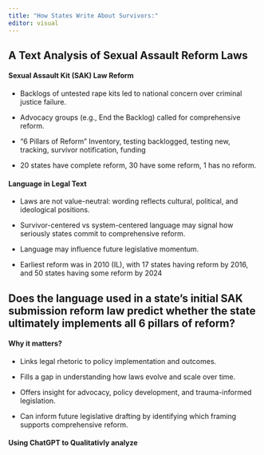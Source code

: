 ```yaml
---
title: "How States Write About Survivors:"
editor: visual
---
```


## A Text Analysis of Sexual Assault Reform Laws

#### Sexual Assault Kit (SAK) Law Reform

-   Backlogs of untested rape kits led to national concern over criminal justice failure.

-   Advocacy groups (e.g., End the Backlog) called for comprehensive reform.

-   "6 Pillars of Reform" Inventory, testing backlogged, testing new, tracking, survivor notification, funding

-   20 states have complete reform, 30 have some reform, 1 has no reform.

#### Language in Legal Text

-   Laws are not value-neutral: wording reflects cultural, political, and ideological positions.

-   Survivor-centered vs system-centered language may signal how seriously states commit to comprehensive reform.

-   Language may influence future legislative momentum.

-   Earliest reform was in 2010 (IL), with 17 states having reform by 2016, and 50 states having some reform by 2024

## **Does the language used in a state’s initial SAK submission reform law predict whether the state ultimately implements all 6 pillars of reform?**

#### Why it matters?

-   Links legal rhetoric to policy implementation and outcomes.

-   Fills a gap in understanding how laws evolve and scale over time.

-   Offers insight for advocacy, policy development, and trauma-informed legislation.

-   Can inform future legislative drafting by identifying which framing supports comprehensive reform.

#### Using ChatGPT to Qualitativly analyze 
